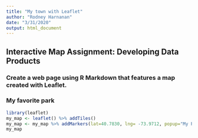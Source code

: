 ---
title: "My town with Leaflet"
author: "Rodney Harnanan"
date: "3/31/2020"
output: html_document
---

## Interactive Map Assignment: Developing Data Products
### Create a web page using R Markdown that features a map created with Leaflet.

### My favorite park 

```{r}
library(leaflet)
my_map <- leaflet() %>% addTiles() 
my_map <- my_map %>% addMarkers(lat=40.7830, lng= -73.9712, popup="My Park")
my_map

```
